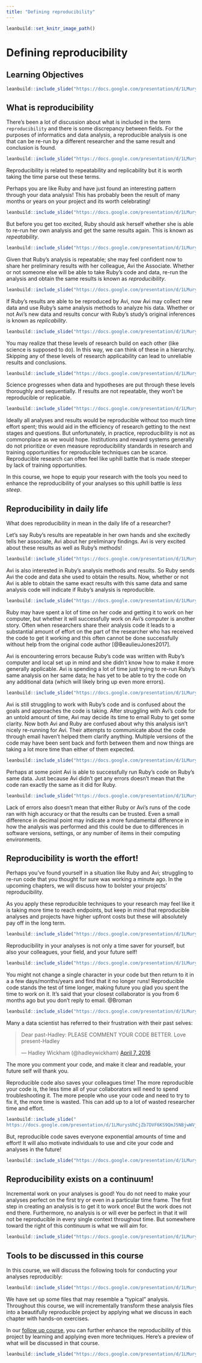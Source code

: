 ```yaml
---
title: "Defining reproducibility"
---
```


```r
leanbuild::set_knitr_image_path()
```

# Defining reproducibility

## Learning Objectives

```r
leanbuild::include_slide("https://docs.google.com/presentation/d/1LMurysUhCjZb7DVF6KS9QmJ5NBjwWVjRn40MS9f2noE/edit#slide=id.gf1accd298e_0_1205")
```

## What is reproducibility

There's been a lot of discussion about what is included in the term `reproducibility` and there is some discrepancy between fields. For the purposes of informatics and data analysis, a reproducible analysis is one that can be re-run by a different researcher and the same result and conclusion is found.

```r
leanbuild::include_slide("https://docs.google.com/presentation/d/1LMurysUhCjZb7DVF6KS9QmJ5NBjwWVjRn40MS9f2noE/edit#slide=id.gf1accd298e_0_146")
```

Reproducibility is related to repeatability and replicability but it is worth taking the time parse out these terms.

Perhaps you are like Ruby and have just found an interesting pattern through your data analysis! This has probably been the result of many months or years on your project and its worth celebrating!

```r
leanbuild::include_slide("https://docs.google.com/presentation/d/1LMurysUhCjZb7DVF6KS9QmJ5NBjwWVjRn40MS9f2noE/edit#slide=id.gf1accd298e_0_0")
```

But before you get too excited, Ruby should ask herself whether she is able to re-run her own analysis and get the same results again. This is known as _repeatability_.

```r
leanbuild::include_slide("https://docs.google.com/presentation/d/1LMurysUhCjZb7DVF6KS9QmJ5NBjwWVjRn40MS9f2noE/edit#slide=id.gf1accd298e_0_413")
```

Given that Ruby's analysis is repeatable; she may feel confident now to share her preliminary results with her colleague, Avi the Associate. Whether or not someone else will be able to take Ruby's code and data, re-run the analysis and obtain the same results is known as _reproducibility_.

```r
leanbuild::include_slide("https://docs.google.com/presentation/d/1LMurysUhCjZb7DVF6KS9QmJ5NBjwWVjRn40MS9f2noE/edit#slide=id.gf1accd298e_0_368")
```

If Ruby's results are able to be reproduced by Avi, now Avi may collect new data and use Ruby's same analysis methods to analyze his data. Whether or not Avi's new data and results concur with Ruby's study's original inferences is known as _replicability_.

```r
leanbuild::include_slide("https://docs.google.com/presentation/d/1LMurysUhCjZb7DVF6KS9QmJ5NBjwWVjRn40MS9f2noE/edit#slide=id.gf1accd298e_0_464")
```

You may realize that these levels of research build on each other (like science is supposed to do). In this way, we can think of these in a hierarchy.  Skipping any of these levels of research applicability can lead to unreliable results and conclusions.

```r
leanbuild::include_slide("https://docs.google.com/presentation/d/1LMurysUhCjZb7DVF6KS9QmJ5NBjwWVjRn40MS9f2noE/edit#slide=id.gf1cd772e00_0_10")
```

Science progresses when data and hypotheses are put through these levels thoroughly and sequentially. If results are not repeatable, they won't be reproducible or replicable.

```r
leanbuild::include_slide("https://docs.google.com/presentation/d/1LMurysUhCjZb7DVF6KS9QmJ5NBjwWVjRn40MS9f2noE/edit#slide=id.gf1accd298e_0_564")
```

Ideally all analyses and results would be reproducible without too much time effort spent; this would aid in the efficiency of research getting to the next stages and questions. But unfortunately, in practice, reproducibility is not as commonplace as we would hope. Institutions and reward systems generally do not prioritize or even measure reproducibility standards in research and training opportunities for reproducible techniques can be scarce. Reproducible research can often feel like uphill battle that is made steeper by lack of training opportunities.

In this course, we hope to equip your research with the tools you need to enhance the reproducibility of your analyses so this uphill battle is _less steep_.

## Reproducibility in daily life

What does reproducibility in mean in the daily life of a researcher?

Let's say Ruby's results are repeatable in her own hands and she excitedly tells her associate, Avi about her preliminary findings. Avi is very excited about these results as well as Ruby's methods!

```r
leanbuild::include_slide("https://docs.google.com/presentation/d/1LMurysUhCjZb7DVF6KS9QmJ5NBjwWVjRn40MS9f2noE/edit#slide=id.gf1accd298e_0_179")
```

Avi is also interested in Ruby's analysis methods and results. So Ruby sends Avi the code and data she used to obtain the results. Now, whether or not Avi is able to obtain the same exact results with this same data and same analysis code will indicate if Ruby's analysis is reproducible.

```r
leanbuild::include_slide("https://docs.google.com/presentation/d/1LMurysUhCjZb7DVF6KS9QmJ5NBjwWVjRn40MS9f2noE/edit#slide=id.gf1accd298e_0_944")
```

Ruby may have spent a lot of time on her code and getting it to work on her computer, but whether it will successfully work on Avi's computer is another story. Often when researchers share their analysis code it leads to a substantial amount of effort on the part of the researcher who has received the code to get it working and this often cannot be done successfully without help from the original code author [@BeaulieuJones2017].

Avi is encountering errors because Ruby's code was written with Ruby's computer and local set up in mind and she didn't know how to make it more generally applicable. Avi is spending a lot of time just trying to re-run Ruby's same analysis on her same data; he has yet to be able to try the code on any additional data (which will likely bring up even more errors).

```r
leanbuild::include_slide("https://docs.google.com/presentation/d/1LMurysUhCjZb7DVF6KS9QmJ5NBjwWVjRn40MS9f2noE/edit#slide=id.gf1accd298e_0_993")
```

Avi is still struggling to work with Ruby's code and is confused about the goals and approaches the code is taking. After struggling with Avi's code for an untold amount of time, Avi may decide its time to email Ruby to get some clarity. Now both Avi and Ruby are confused about why this analysis isn't nicely re-running for Avi. Their attempts to communicate about the code through email haven't helped them clarify anything. Multiple versions of the code may have been sent back and forth between them and now things are taking a lot more time than either of them expected.

```r
leanbuild::include_slide("https://docs.google.com/presentation/d/1LMurysUhCjZb7DVF6KS9QmJ5NBjwWVjRn40MS9f2noE/edit#slide=id.gf1accd298e_0_1066")
```

Perhaps at some point Avi is able to successfully run Ruby's code on Ruby's same data. Just because Avi didn't get any errors doesn't mean that the code ran exactly the same as it did for Ruby.

```r
leanbuild::include_slide("https://docs.google.com/presentation/d/1LMurysUhCjZb7DVF6KS9QmJ5NBjwWVjRn40MS9f2noE/edit#slide=id.gf1accd298e_0_673")
```

Lack of errors also doesn't mean that either Ruby or Avi's runs of the code ran with high accuracy or that the results can be trusted. Even a small difference in decimal point may indicate a more fundamental difference in how the analysis was performed and this could be due to differences in software versions, settings, or any number of items in their computing environments.

## Reproducibility is worth the effort!

Perhaps you've found yourself in a situation like Ruby and Avi; struggling to re-run code that you thought for sure was working a minute ago. In the upcoming chapters, we will discuss how to bolster your projects' reproducibility.

As you apply these reproducible techniques to your research may feel like it is taking more time to reach endpoints, but keep in mind that reproducible analyses and projects have higher upfront costs but these will absolutely pay off in the long term.

```r
leanbuild::include_slide("https://docs.google.com/presentation/d/1LMurysUhCjZb7DVF6KS9QmJ5NBjwWVjRn40MS9f2noE/edit#slide=id.gf7bed24491_1_38")
```

Reproducibility in your analyses is not only a time saver for yourself, but also your colleagues, your field, and your future self!

```r
leanbuild::include_slide("https://docs.google.com/presentation/d/1LMurysUhCjZb7DVF6KS9QmJ5NBjwWVjRn40MS9f2noE/edit#slide=id.gf1cd772e00_0_5")
```

You might not change a single character in your code but then return to it in a a few days/months/years and find that it no longer runs! Reproducible code stands the test of time longer, making future you glad you spent the time to work on it. It's said that your closest collaborator is you from 6 months ago but you don't reply to email. @Broman

```r
leanbuild::include_slide("https://docs.google.com/presentation/d/1LMurysUhCjZb7DVF6KS9QmJ5NBjwWVjRn40MS9f2noE/edit#slide=id.gf1cd772e00_0_330")
```

Many a data scientist has referred to their frustration with their past selves:

<blockquote class="twitter-tweet"><p lang="en" dir="ltr">Dear past-Hadley: PLEASE COMMENT YOUR CODE BETTER. Love present-Hadley</p>&mdash; Hadley Wickham (@hadleywickham) <a href="https://twitter.com/hadleywickham/status/718203628528349184?ref_src=twsrc%5Etfw">April 7, 2016</a></blockquote> <script async src="https://platform.twitter.com/widgets.js" charset="utf-8"></script>

The more you comment your code, and make it clear and readable, your future self will thank you.

Reproducible code also saves your colleagues time! The more reproducible your code is, the less time all of your collaborators will need to spend troubleshooting it. The more people who use your code and need to try to fix it, the more time is wasted. This can add up to a lot of wasted researcher time and effort.

```r
leanbuild::include_slide("
https://docs.google.com/presentation/d/1LMurysUhCjZb7DVF6KS9QmJ5NBjwWVjRn40MS9f2noE/edit#slide=id.gf1cd772e00_0_160")
```

But, reproducible code saves everyone exponential amounts of time and effort! It will also motivate individuals to use and cite your code and analyses in the future!

```r
leanbuild::include_slide("https://docs.google.com/presentation/d/1LMurysUhCjZb7DVF6KS9QmJ5NBjwWVjRn40MS9f2noE/edit#slide=id.gf1cd772e00_0_53")
```

## Reproducibility exists on a continuum!

Incremental work on your analyses is good! You do not need to make your analyses perfect on the first try or even in a particular time frame. The first step in creating an analysis is to get it to work once! But the work does not end there. Furthermore, no analysis is or will ever be perfect in that it will not be reproducible in every single context throughout time. But somewhere toward the right of this continuum is what we will aim for.

```r
leanbuild::include_slide("https://docs.google.com/presentation/d/1LMurysUhCjZb7DVF6KS9QmJ5NBjwWVjRn40MS9f2noE/edit#slide=id.gf7bed24491_1_0")
```

## Tools to be discussed in this course

In this course, we will discuss the following tools for conducting your analyses reproducibly:

```r
leanbuild::include_slide("https://docs.google.com/presentation/d/1LMurysUhCjZb7DVF6KS9QmJ5NBjwWVjRn40MS9f2noE/edit#slide=id.gf1accd298e_0_1140")
```

We have set up some files that may resemble a "typical" analysis. Throughout this course, we will incrementally transform these analysis files into a beautifully reproducible project by applying what we discuss in each chapter with hands-on exercises.

In our [follow up course](), you can further enhance the reproducibility of this project by learning and applying even more techniques. Here's a preview of what will be discussed in that course.

```r
leanbuild::include_slide("https://docs.google.com/presentation/d/1LMurysUhCjZb7DVF6KS9QmJ5NBjwWVjRn40MS9f2noE/edit#slide=id.gf7bed24491_0_0")
```
